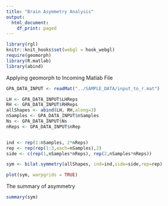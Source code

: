 ```yaml
---
title: "Brain Asymmetry Analysis"
output:
  html_document:
    df_print: paged
---
```


```r
library(rgl)
knitr::knit_hooks$set(webgl = hook_webgl)
require(geomorph)
library(R.matlab)
library(abind)
```

Applying geomorph to Incoming Matlab File
```r
GPA_DATA_INPUT <- readMat("../SAMPLE_DATA/input_to_r.mat")

LH <- GPA_DATA_INPUT$LHReps
RH <- GPA_DATA_INPUT$RHReps
allShapes <- abind(LH, RH,along=3)
nSamples <- GPA_DATA_INPUT$nSamples
Ns <- GPA_DATA_INPUT$Ns
nReps <- GPA_DATA_INPUT$nRep


ind <- rep(1:nSamples, 2*nReps)
rep <- rep(rep(1:3,each=nSamples),2)
side <- c(rep(1,nSamples*nReps), rep(2,nSamples*nReps))

sym <- bilat.symmetry(allShapes, ind=ind,side=side,rep=rep)

plot(sym, warpgrids = TRUE)
```
The summary of asymmetry
```r
summary(sym)
```
